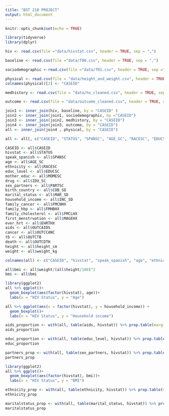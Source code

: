 ---
title: "BST 210 PROJECT"
output: html_document
---

```{r setup, include=FALSE}
knitr::opts_chunk$set(echo = TRUE)
```


```{r, warning = FALSE, message = FALSE}

library(tidyverse)
library(dplyr)

hiv <- read.csv(file ="data/hivstat.csv", header = TRUE, sep = ",")

baseline <- read.csv(file ="data/f00.csv", header = TRUE, sep = ",")

sociodemographic <-read.csv(file ="data/f01.csv", header = TRUE, sep =",")

physical <- read.csv(file = "data/height_and_weight.csv", header = TRUE, sep = ",")
colnames(physical)[2] <- "CASEID"

medhistory <- read.csv(file = "data/hx_cleaned.csv", header = TRUE, sep = ",")

outcome <- read.csv(file = "data/outcome_cleaned.csv", header = TRUE, sep = ",")

join1 <- inner_join(hiv, baseline, by = "CASEID" )
join2 <- inner_join(join1, sociodemographic, by ="CASEID")
join3 <- inner_join(join2, medhistory, by = "CASEID")
join4 <- inner_join(join3, outcome, by = "CASEID")
all <- inner_join(join4 , physical, by = "CASEID")

all <- all[, c("CASEID", "STATUS", "SPANSC", "AGE_SC", "RACESC", "EDUCSC", "MOMESC", "IDU_SC", "PARTSC", "COB_SD", "MAR_SD","INC_SD","FMCNHX", "FMHBHX", "FMCLHX", "MAGEHX", "EHRTHX", "OUTCAIDS", "OUTCCANC", "OUTCTB", "OUTCDTH", "height_cm", "weight_kg")]

CASEID <- all$CASEID
hivstat <- all$STATUS
speak_spanish <- all$SPANSC
age <- all$AGE_SC
ethnicity <- all$RACESC
educ_level <- all$EDUCSC
mother_educ <- all$MOMESC
drug <- all$IDU_SC
sex_partners <- all$PARTSC
birth_country <- all$COB_SD
marital_status <- all$MAR_SD
household_income <- all$INC_SD
family_cancer <- all$FMCNHX
family_hbp <- all$FMHBHX
family_cholesterol <- all$FMCLHX
first_menstruation <- all$MAGEHX
ever_hrt <- all$EHRTHX
aids <- all$OUTCAIDS
cancer <- all$OUTCCANC
tb <- all$OUTCTB
death <- all$OUTCDTH
height <- all$height_cm
weight <- all$weight_kg

colnames(all) <- c("CASEID", "hivstat", "speak_spanish", "age", "ethnicity", "educ_level", "mother_educ", "drug", "sex_partners", "birth_country", "marital_status", "household_income", "family_cancer", "family_hbp", "family_cholesterol", "first_menstruation", "ever_hrt", "aids", "cancer", "tb", "death", "height", "weight")

all$bmi <- all$weight/(all$height/100)^2 
bmi <- all$bmi
```

```{r}
library(ggplot2)
all %>% ggplot()+
  geom_boxplot(aes(factor(hivstat), age))+
  labs(x = "HIV Status", y = "Age")
```


```{r}

all %>% ggplot(aes(x = factor(hivstat), y = household_income)) +
  geom_boxplot()+
  labs(x = "HIV Status", y = "Household income")

```

```{r}

aids_proportion <- with(all, table(aids, hivstat)) %>% prop.table(margin = 2)
aids_proportion
```

```{r}

educ_proportion <- with(all, table(educ_level, hivstat)) %>% prop.table(margin  = 2)
educ_proportion
```

```{r}
partners_prop <- with(all, table(sex_partners, hivstat)) %>% prop.table(margin = 1)
partners_prop
```
```{r}
library(ggplot2)
all %>% ggplot()+
  geom_boxplot(aes(factor(hivstat), bmi))+
  labs(x = "HIV Status", y = "BMI")

```

```{r}

ethnicity_prop <- with(all, table(ethnicity, hivstat)) %>% prop.table(margin = 2)
ethnicity_prop

```
```{r}
maritalstatus_prop <- with(all, table(marital_status, hivstat)) %>% prop.table(margin = 2)
maritalstatus_prop

```